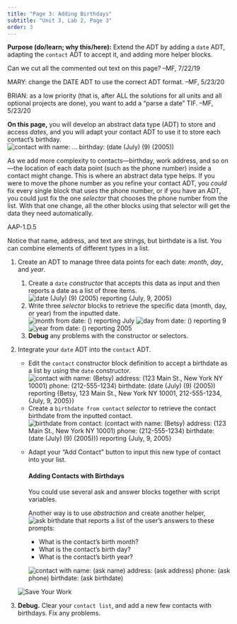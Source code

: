 ```yaml
---
title: "Page 3: Adding Birthdays"
subtitle: "Unit 3, Lab 2, Page 3" 
order: 3 
---
```


::: todo
<p><strong>Purpose (do/learn; why this/here):</strong> Extend the ADT by
adding a <code>date</code> ADT, adapting the <code>contact</code> ADT to
accept it, and adding more helper blocks.</p>

<p>Can we cut all the commented out text on this page? --MF, 7/22/19</p>

<p>MARY: change the DATE ADT to use the correct ADT format. --MF,
5/23/20</p>

<p>BRIAN: as a low priority (that is, after ALL the solutions for all
units and all optional projects are done), you want to add a "parse a
date" TIF. --MF, 5/23/20</p>
:::

::: learn
<p><strong>On this page,</strong> you will develop an abstract data type
(ADT) to store and access <em>dates</em>, and you will adapt your
contact ADT to use it to store each contact's birthday.<br />
<img src="/img/3-lists/contact-constructor-with-birthdate.png" title="contact with name: ... birthday: (date (July) (9) (2005))" alt="contact with name: ... birthday: (date (July) (9) (2005))" class="indent"/></p>
:::

::: takeNote
<p>As we add more complexity to contacts---birthday, work address, and
so on---the location of each data point (such as the phone number)
inside a contact might change. This is where an abstract data type
helps. If you were to move the phone number as you refine your contact
ADT, you <em>could</em> fix every single block that uses the phone
number, or if you have an ADT, you could just fix the one
<em>selector</em> that chooses the phone number from the list. With that
one change, all the other blocks using that selector will get the data
they need automatically.</p>
:::

::: ap-standard
AAP-1.D.5
:::

<p>Notice that name, address, and text are strings, but birthdate is a
list. You can combine elements of different types in a list.</p>

::: {#first .forYouToDo}
<ol>

<li>

Create an ADT to manage three data points for each date:
<var>month</var>, <var>day</var>, and <var>year</var>.

<ol>

<li>Create a <code>date</code> <em>constructor</em> that accepts this
data as input and then reports a date as a list of three items. <br />
<img src="/img/3-lists/date-constructor-reporting.png" title="date (July) (9) (2005) reporting {July, 9, 2005}" alt="date (July) (9) (2005) reporting {July, 9, 2005}" class="indent"/></li>

<li>Write three <em>selector</em> blocks to retrieve the specific data
(month, day, or year) from the inputted date. <br />
<img src="/img/3-lists/date-constructor-in-month-selector-reporting.png" title="month from date: () reporting July" alt="month from date: () reporting July" class="indent"/>
<img src="/img/3-lists/date-constructor-in-day-selector-reporting.png" title="day from date: () reporting 9" alt="day from date: () reporting 9" class="indent"/>
<img src="/img/3-lists/date-constructor-in-year-selector-reporting.png" title="year from date: () reporting 2005" alt="year from date: () reporting 2005" class="indent"/></li>

<li><strong>Debug</strong> any problems with the constructor or
selectors.</li>

</ol>

</li>

<li>

Integrate your <code>date</code> ADT into the <code>contact</code> ADT.

<ul>

<li>Edit the <code>contact</code> constructor block definition to accept
a birthdate as a list by using the <code>date</code> constructor. <br />
<img src="/img/3-lists/contact-constructor-with-date-reporting.png" title="contact with name: (Betsy) address: (123 Main St., New York NY 10001) phone: (212-555-1234) birthdate: (date (July) (9) (2005)) reporting {Betsy, 123 Main St., New York NY 10001, 212-555-1234, {July, 9, 2005}}" alt="contact with name: (Betsy) address: (123 Main St., New York NY 10001) phone: (212-555-1234) birthdate: (date (July) (9) (2005)) reporting {Betsy, 123 Main St., New York NY 10001, 212-555-1234, {July, 9, 2005}}" class="indent"/></li>

<li>Create a <code>birthdate from contact</code> <em>selector</em> to
retrieve the contact birthdate from the inputted contact.<br />
<img src="/img/3-lists/birthdate-from-contact-reporting.png" title="birthdate from contact: (contact with name: (Betsy) address: (123 Main St., New York NY 10001) phone: (212-555-1234) birthdate: (date (July) (9) (2005))) reporting {July, 9, 2005}" alt="birthdate from contact: (contact with name: (Betsy) address: (123 Main St., New York NY 10001) phone: (212-555-1234) birthdate: (date (July) (9) (2005))) reporting {July, 9, 2005}" class="indent"/></li>

<li>

Adapt your "Add Contact" button to input this new type of contact into
your list.

::: narrower
<h4><strong>Adding Contacts with Birthdays</strong></h4>

<p>You could use several ask and answer blocks together with script
variables.</p>

<p>

Another way is to use <em>abstraction</em> and create another helper,
<img src="/img/3-lists/ask-birthdate.png" title="ask birthdate" alt="ask birthdate" class="inlinde"/>
that reports a list of the user's answers to these prompts:

<ul>

<li>What is the contact's birth month?</li>

<li>What is the contact's birth day?</li>

<li>What is the contact's birth year?</li>

</ul>

<img src="/img/3-lists/contact-constructor-with-date-with-helpers.png" title="contact with name: (ask name) address: (ask address) phone: (ask phone) birthdate: (ask birthdate)" alt="contact with name: (ask name) address: (ask address) phone: (ask phone) birthdate: (ask birthdate)" class="indent"/>

</p>
:::

</li>

</ul>

</li>

<img src="/img/icons/save-mini.png" title="Save Your Work" alt="Save Your Work" class="imageRight"/>

<li><strong>Debug.</strong> Clear your <code>contact list</code>, and
add a new few contacts with birthdays. Fix any problems.</li>

</ol>
:::
